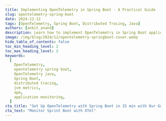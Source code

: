 ```yaml
---
title: Implementing OpenTelemetry in Spring Boot - A Practical Guide
slug: opentelemetry-spring-boot
date: 2024-12-12
tags: [OpenTelemetry, Spring Boot, Distributed Tracing, Java]
authors: [ankit_anand]
description: Learn how to implement OpenTelemetry in Spring Boot applications. This guide covers setup, tracing, metrics, and advanced techniques for effective observability.
image: /img/blog/2024/12/opentelemetry-springboot-cover.webp
hide_table_of_contents: false
toc_min_heading_level: 2
toc_max_heading_level: 2
keywords:
  [
    OpenTelemetry,
    opentelemetry spring boot,
    OpenTelemetry java,
    Spring Boot,
    distributed tracing,
    jvm metrics,
    apm,
    application monitoring,
  ]
cta_title: "Set Up OpenTelemetry with Spring Boot in 15 min with Our Guided Onboarding"
cta_text: "Monitor Sprint Boot with OTel"
---
```


<head>
  <script
    type="application/ld+json"
    dangerouslySetInnerHTML={{
      __html: JSON.stringify({
        '@context': '[https://schema.org](https://schema.org/)',
        '@type': 'TechArticle',
        headline: 'Implementing OpenTelemetry in Spring Boot - A Practical Guide',
        alternativeHeadline:
          'Learn how to integrate OpenTelemetry with Spring Boot for comprehensive application monitoring',
        author: {
          '@type': 'Person',
          name: 'Ankit Anand',
        },
        publisher: {
          '@type': 'Organization',
          name: 'SigNoz',
          logo: {
            '@type': 'ImageObject',
            url: 'https://signoz.io/img/SigNozLogo-orange.svg',
          },
        },
        datePublished: '2024-01-24T00:00:00Z',
        dateModified: '2024-08-22T00:00:00Z',
        mainEntityOfPage: {
          '@type': 'WebPage',
          '@id': 'https://signoz.io/blog/opentelemetry-spring-boot/',
        },
        description:
          'Learn how to implement OpenTelemetry in Spring Boot applications. This guide covers setup, tracing, metrics, and advanced techniques for effective observability.',
        keywords:
          'OpenTelemetry, opentelemetry spring boot, OpenTelemetry java, Spring Boot, distributed tracing, jvm metrics, apm, application monitoring',
        articleSection: 'Technology',
        inLanguage: 'en',
        isPartOf: {
          '@type': 'Blog',
          name: 'SigNoz Blog',
          url: 'https://signoz.io/blog/',
        },
        about: [
          {
            '@type': 'Thing',
            name: 'OpenTelemetry',
            description: 'An open-source observability framework for cloud-native software',
          },
          {
            '@type': 'Thing',
            name: 'Spring Boot',
            description: 'An open-source Java-based framework used to create microservices',
          },
          {
            '@type': 'Thing',
            name: 'Application Performance Monitoring',
            description:
              'The practice of monitoring software applications to ensure they perform as expected',
          },
        ],
        mentions: [
          {
            '@type': 'SoftwareApplication',
            name: 'OpenTelemetry',
            applicationCategory: 'Observability Framework',
          },
          {
            '@type': 'SoftwareApplication',
            name: 'Spring Boot',
            applicationCategory: 'Application Framework',
          },
          {
            '@type': 'SoftwareApplication',
            name: 'SigNoz',
            applicationCategory: 'Observability Platform',
          },
        ],
        mainEntity: {
          '@type': 'HowTo',
          name: 'How to Implement OpenTelemetry in Spring Boot',
          step: [
            {
              '@type': 'HowToStep',
              name: 'Set up SigNoz',
              text: 'Create a SigNoz Cloud account and set up the backend for receiving telemetry data.',
            },
            {
              '@type': 'HowToStep',
              name: 'Set up Sample Spring Boot Application',
              text: 'Clone and run the Spring PetClinic sample application.',
            },
            {
              '@type': 'HowToStep',
              name: 'Download OpenTelemetry Java Agent JAR',
              text: 'Download the latest OpenTelemetry Java agent JAR file.',
            },
            {
              '@type': 'HowToStep',
              name: 'Run the Application with Java Agent',
              text: 'Run the Spring Boot application with the OpenTelemetry Java agent and necessary environment variables.',
            },
            {
              '@type': 'HowToStep',
              name: 'Monitor Application with SigNoz',
              text: "Access the SigNoz dashboard to monitor your Spring Boot application's performance.",
            },
          ],
        },
      }),
    }}
  />
</head>

OpenTelemetry can auto-instrument your Java Spring Boot application to capture telemetry data from a number of popular libraries and frameworks that your application might be using. It can be used to collect logs, metrics, and traces from your Spring Boot application. In this tutorial, we will integrate OpenTelemetry with a Spring Boot application for traces and logs.

Before the demo begins, let's have a brief overview of OpenTelemetry.

## What is OpenTelemetry?

<a href="https://opentelemetry.io/" rel="noopener noreferrer nofollow" target="_blank">OpenTelemetry</a> is a set of API, SDKs, libraries, and integrations aiming to standardize the generation,
collection, and management of telemetry data(logs, metrics, and traces). OpenTelemetry is a Cloud
Native Computing Foundation project created after the merger of OpenCensus(from Google) and
OpenTracing(From Uber).

It consists of three core components:

1. Traces: Detailed records of request flows through your system
2. Metrics: Quantitative measurements of your application's performance
3. Logs: Timestamped records of discrete events

The data you collect with OpenTelemetry is vendor-agnostic and can be exported in many formats. Telemetry data has become critical to observe the state of distributed systems. With microservices and polyglot architectures, there was a need to have a global standard. OpenTelemetry aims to fill that space and is doing a great job at it thus far.

There are two important components in OpenTelemetry that comes in handy to collect telemetry data:

- **Client Libraries**<br></br>
  For Java applications, OpenTelemetry provides a JAR agent that can be attached to any Java 8+ application. It can detect a number of popular libraries and frameworks and instrument applications right out of the box for generating telemetry data.
- **OpenTelemetry Collector**<br></br>
  It is a stand-alone service provided by OpenTelemetry. It can be used as a telemetry-processing system with a lot of flexible configurations to collect and manage telemetry data.

Typically, here's how an application architecture instrumented with OpenTelemetry looks like.

<figure data-zoomable align="center">
  <img src="/img/blog/2022/09/opentelemetry_architecture.webp" alt="OpenTelemetry Architecture" />
  <figcaption>
    <i>
      Architecture - How OpenTelemetry fits in an application architecture. OTel collector refers to
      OpenTelemetry Collector
    </i>
  </figcaption>
</figure>

OpenTelemetry provides client libraries and agents for most of the popular programming languages. There are two types of instrumentation:

- **Auto-instrumentation**<br></br>
  OpenTelmetry can collect data for many popular frameworks and libraries automatically. You don’t have to make any code changes.
- **Manual instrumentation**<br></br>
  If you want more application-specific data, OpenTelemetry SDK provides you with the capabilities to capture that data using OpenTelemetry APIs and SDKs.

For a Java Spring Boot application, we can use the OpenTelemetry Java Jar agent to instrument the application. The agent is capable of capturing telemetry data from various popular libraries and frameworks used in the application.

<figure data-zoomable align="center">
  <img
    src="/img/docs/opentelemetry_java_instrument.webp"
    alt="OpenTelemetry helps to generate and collect telemetry data from your application which is then sent to an observability backend like SigNoz"
  />
  <figcaption>
    <i>
      OpenTelemetry helps generate and collect telemetry data from Spring Boot applications which
      can then be sent to SigNoz for storage, visualization, and analysis.
    </i>
  </figcaption>
</figure>

OpenTelemetry does not provide storage and visualization layer for the collected data. The advantage of using OpenTelemetry is that it can export the collected data in many different formats. So you're free to choose your telemetry backend.

In this tutorial, we will use [SigNoz](https://signoz.io/docs/), an OpenTelemetry-native APM as the backend and visualization layer.

Steps to integrate OpenTelemetry with your Spring Boot application.

1. [Setting up SigNoz](#step-1-setting-up-signoz)
2. [Setting up Sample Spring Boot Application](#step-2-setting-up-sample-spring-boot-application)
3. [Downloading OpenTelemetry Java Agent Jar](#step-3-downloading-opentelemetry-java-agent-jar)
4. [Running the application with Java Agent Jar](#step-4-running-the-application-with-relevant-environment-variables)
5. [Monitoring application with SigNoz](#step-5-monitoring-your-spring-boot-application-in-signoz)

### Why should you use OpenTelemetry with Spring Boot?

Here are the key benefits:

- **Standardization**: OpenTelemetry offers a vendor-neutral approach, allowing you to switch between different observability backends easily.
- **Comprehensive visibility**: It provides a holistic view of your application's performance across distributed systems.
- **Easy integration**: OpenTelemetry seamlessly integrates with Spring Boot, requiring minimal configuration.
- **Extensibility**: You can easily extend OpenTelemetry to capture custom metrics and traces specific to your business needs.

Compared to other observability solutions like Micrometer, OpenTelemetry offers broader language support and a more comprehensive approach to telemetry data collection. While Micrometer focuses primarily on metrics, OpenTelemetry provides a unified solution for traces, metrics, and logs.

## Prerequisites

- [SigNoz Cloud account](https://signoz.io/teams/)
- Java 8 or Higher (<a href = "https://www.java.com/en/" rel="noopener noreferrer nofollow" target="_blank" >Download here</a>)

## Step 1: Setting up SigNoz

You need a backend to which you can send the collected data for monitoring and visualization. [SigNoz](https://signoz.io/) is an OpenTelemetry-native APM that is well-suited for visualizing OpenTelemetry data.

<GetStartedSigNoz />

## Step 2: Setting up Sample Spring Boot application

For this tutorial, we will use the popular <a href = "https://github.com/ezeslucky/monitrix.git/spring-petclinic" rel="noopener noreferrer nofollow" target="_blank" >Spring PetClinic application</a> and integrate it with OpenTelemetry.

The Spring PetClinic application is a well-known sample application used to demonstrate the capabilities of the Spring Framework in Java. It is a web application that uses Spring MVC (Model-View-Controller) to handle web requests, manage controllers, and render views. You can read more about it [here](https://spring-petclinic.github.io/).

**Git clone the repository and go to the root folder:**

```bash
git clone https://github.com/ezeslucky/monitrix.git/spring-petclinic.git
cd spring-petclinic

```

**Run the application using the following commands:**

```bash
./mvnw package
java -jar target/*.jar

```

If your application runs successfully, you will be able to access the application UI here: http://localhost:8090/

<figure data-zoomable>
  <img
    src="/img/blog/2024/12/spring_boot_app.webp"
    alt="Spring PetClinic app accessed at port:8090"
  />
  <figcaption>
    <i>Sample Spring Boot application running in your local host.</i>
  </figcaption>
</figure>

Once you ensure that your application runs fine, stop it with `ctrl + c` on mac, as we will be launching the application with the Java agent downloaded from OpenTelemetry.

## Step 3: Downloading OpenTelemetry Java Agent JAR

Download the [latest Java agent JAR](https://github.com/open-telemetry/opentelemetry-java-instrumentation/releases/latest/download/opentelemetry-javaagent.jar). You will need the path of this file, so note it down somewhere. You can also use the terminal to get this file using the following command:

```bash
wget https://github.com/open-telemetry/opentelemetry-java-instrumentation/releases/latest/download/opentelemetry-javaagent.jar

```

Note: You will need the path to this file while running your application. A good practice is to create a folder named 'java-agent' inside your project and save the agent there.

OpenTelemetry Java agent JAR can be attached to any Java 8+ application. The agent JAR can detect a number of <a href = "https://github.com/open-telemetry/opentelemetry-java-instrumentation/blob/main/docs/supported-libraries.md" rel="noopener noreferrer nofollow" target="_blank" >popular libraries and frameworks</a> and instrument it right out of the box. You don't need to add any code for that.

The auto-instrumentation takes care of generating traces and logs from the application. SigNoz uses the trace data to report key application metrics like p99 latency, request rates, and error rates with out-of-box charts and visualization.

You will also be able to capture logs with it and send it to SigNoz.

## Step 4: Running the application with relevant environment variables

You need to run your Spring Boot application along with the instrumentation agent. The below command will auto-instrument your application for traces and logs.

```bash
OTEL_RESOURCE_ATTRIBUTES=service.name=<app_name> \
OTEL_EXPORTER_OTLP_HEADERS="signoz-ingestion-key=SIGNOZ_INGESTION_KEY" \
OTEL_EXPORTER_OTLP_ENDPOINT=https://ingest.{region}.signoz.cloud:443 \
OTEL_LOGS_EXPORTER=otlp \
java -javaagent:/path/opentelemetry-javaagent.jar -jar target/*.jar
```

You can get SigNoz ingestion key and region from your SigNoz cloud account in Settings --> Ingestion Settings.

<figure data-zoomable align="center">
  <img src="/img/blog/2024/12/ingestion-settings.webp" alt="ingestion settings" />
  <figcaption>
    <i>Ingestion details for your SigNoz cloud account</i>
  </figcaption>
</figure>

Your final command might look like this:

```bash
OTEL_LOGS_EXPORTER=otlp \
OTEL_EXPORTER_OTLP_ENDPOINT=https://ingest.in.signoz.cloud:443 \
OTEL_EXPORTER_OTLP_HEADERS="signoz-ingestion-key=7XXXXX7-6XXxX-45ff-9XX1-3bXxXXf9cdc3" \
OTEL_RESOURCE_ATTRIBUTES=service.name=sample_java_app \
java -javaagent:/java-agent/opentelemetry-javaagent.jar -jar  target/*.jar
```

<Admonition>
  You would need to use the environment variables from your SigNoz cloud account.
</Admonition>

## Step 5: Monitoring your Spring Boot Application in SigNoz

Check out the Spring Pet Clinic app at: http://localhost:8090/ and play around with it to generate some load. You can try refreshing the endpoint multiple times to generate load. Now you open the `Services` tab of SigNoz dashboard to see your Spring Boot Application being monitored.

When you sign up, you will get an onboarding flow for Java application. You can follow it to instrument your own Spring Boot application too.

Below you can find your Spring Boot application in the list of applications being monitored.

<figure data-zoomable>
  <img
    className="box-shadowed-image"
    src="/img/blog/2024/12/opentelemetry-spring-boot-apm.webp"
    alt="Spring Boot application monitoring with OpenTelemetry"
  />
  <figcaption>
    <i>
      Spring Boot application monitoring in SigNoz with p99 latency, error rate, and ops per second
    </i>
  </figcaption>
</figure>

## Application Metrics and Traces of the Spring Boot application

SigNoz makes it easy to visualize metrics and traces captured through OpenTelemetry instrumentation.

SigNoz comes with out of box RED metrics charts and visualization based on your trace data. You get following out-of-box charts for your Spring Boot application:

- Rate of requests
- Error rate of requests
- Duration taken by requests
- Apdex
- Top endpoints in your application

And you can monitor all of this without any code change, just by integrating your Spring Boot application with OpenTelemetry Java agent JAR.

<figure data-zoomable>
  <img
    className="box-shadowed-image"
    src="/img/blog/2024/12/opentelemetry-spring-boot-red-metrics.webp"
    alt="SigNoz dashboard showing application latency, requests per sec, error percentage, Apdex and top endpoints"
  />
  <figcaption>
    <i>
      Measure things like application latency, requests per sec, error percentage, apdex and see
      your top endpoints with SigNoz.
    </i>
  </figcaption>
</figure>

The best thing about OpenTelemetry is correlated signals for getting better context while troubleshooting. From application metrics, you can jump directly to logs and traces for troubleshooting.

<Figure
  src="/img/blog/2024/12/apm-metric-to-logs-and-traces.webp"
  alt="APM metrics to logs and traces in SigNoz"
  caption="To investigate any potential issues highlighted in RED metrics, you can directly jump to logs and traces to get more context"
/>

SigNoz provides a trace explorer where you can analyze spans in great detail with the help of quick filters and an advanced query builder.

<Figure
  src="/img/blog/2024/12/java-app-traces.webp"
  alt="Trace Explorer showing data from Spring Boot Application"
  caption="Using the trace explorer, you can analyze spans collected from your Spring Boot application"
/>

You can also visualize your trace data with [flamegraphs and Gantt charts](https://signoz.io/blog/flamegraphs/) to see the flow of requests. This comes in very handy while debugging performance related issues.

<figure data-zoomable>
  <img
    className="box-shadowed-image"
    src="/img/blog/2024/12/java-app-flamegraphs.webp"
    alt="OpenTelemetry Spring Boot Monitoring with trace data visualized as flamegraphs"
  />
  <figcaption>
    <i>
      See how requests flow through your Spring Boot application with flamegraphs and Gantt charts
      in SigNoz dashboard
    </i>
  </figcaption>
</figure>

## Spring Boot application logs with OpenTelemetry Java agent JAR

The OpenTelemetry Java agent JAR also captures logs from Java applications. You can also configure popular Java logging libraries like <a href = "https://github.com/open-telemetry/opentelemetry-java-instrumentation/tree/main/instrumentation/log4j/log4j-context-data/log4j-context-data-2.17/library-autoconfigure" rel="noopener noreferrer nofollow" target="_blank" >Log4j2</a> and <a href = "https://github.com/open-telemetry/opentelemetry-java-instrumentation/blob/main/instrumentation/logback/logback-mdc-1.0/library/README.md" rel="noopener noreferrer nofollow" target="_blank" >logback</a> to work with OpenTelemetry Java agent JAR.

For getting logs, you need an environment variable `OTEL_LOGS_EXPORTER` to your run command.

```bash
OTEL_LOGS_EXPORTER=otlp \
OTEL_EXPORTER_OTLP_ENDPOINT=https://ingest.in.signoz.cloud:443 \
OTEL_EXPORTER_OTLP_HEADERS="signoz-ingestion-key=7XXXXX7-6XXxX-45ff-9XX1-3bXxXXf9cdc3" \
OTEL_RESOURCE_ATTRIBUTES=service.name=sample_java_app \
java -javaagent:/java-agent/opentelemetry-javaagent.jar -jar  target/*.jar
```

Since we already added this to our run command, you can see logs from your Spring Boot application in the Logs explorer by using a filter for service.name.

You can go to the logs tab of SigNoz and apply filter for your `service.name` to see logs from your Spring Boot application.

<figure data-zoomable align="center">
  <img
    className="box-shadowed-image"
    src="/img/blog/2024/12/java-app-logs.webp"
    alt="Logs collected automatically from your Spring boot application"
  />
  <figcaption>
    <i>Logs collected automatically from your Spring boot application</i>
  </figcaption>
</figure>

The logs explorer of SigNoz provides a lot of features like quick filters, query builder, and different visualizations.

## Choosing Between Agent and Starter

When implementing OpenTelemetry in Spring Boot, you have two main options: using the OpenTelemetry Java agent or the OpenTelemetry Spring Boot starter.

The OpenTelemetry Java agent is the default choice for instrumenting Spring Boot applications:

- Provides more out-of-the-box instrumentation compared to the OpenTelemetry starter
- Uses bytecode instrumentation for automatic monitoring

The OpenTelemetry Spring Boot starter is recommended when:

- Building Spring Boot Native image applications where the OpenTelemetry Java agent doesn't work.
- The startup overhead of the OpenTelemetry Java agent exceeds your requirements.
- You're already using another Java monitoring agent that may conflict with the OpenTelemetry Java agent.
- You need to configure OpenTelemetry using Spring Boot configuration files which doesn't work with the Java agent.

While the default choice of instrumentation is the OpenTelemetry Java agent, you can use the starter in case it fits your requirement. You can read more about it [here](https://opentelemetry.io/docs/zero-code/java/spring-boot-starter/)

## Advanced OpenTelemetry Techniques for Spring Boot

For more advanced use cases, consider these techniques:

1. Implement custom instrumentations for Spring Boot components:

```java
@Aspect
@Component
public class CustomInstrumentation {

    private final Tracer tracer;

    public CustomInstrumentation(OpenTelemetry openTelemetry) {
        this.tracer = openTelemetry.getTracer("com.example.CustomInstrumentation");
    }

    @Around("execution(* com.example.service.*.*(..))")
    public Object traceMethod(ProceedingJoinPoint joinPoint) throws Throwable {
        Span span = tracer.spanBuilder(joinPoint.getSignature().getName()).startSpan();
        try (Scope scope = span.makeCurrent()) {
            return joinPoint.proceed();
        } catch (Throwable t) {
            span.recordException(t);
            throw t;
        } finally {
            span.end();
        }
    }
}

```

1. Use OpenTelemetry SDK for fine-grained control:

```java
@Configuration
public class OpenTelemetryConfig {

    @Bean
    public OpenTelemetry openTelemetry() {
        Resource resource = Resource.getDefault()
            .merge(Resource.create(Attributes.of(ResourceAttributes.SERVICE_NAME, "your-service-name")));

        SdkTracerProvider sdkTracerProvider = SdkTracerProvider.builder()
            .setResource(resource)
            .addSpanProcessor(BatchSpanProcessor.builder(OtlpGrpcSpanExporter.builder().build()).build())
            .setSampler(Sampler.parentBased(Sampler.traceIdRatioBased(0.1)))
            .build();

        SdkMeterProvider sdkMeterProvider = SdkMeterProvider.builder()
            .setResource(resource)
            .registerMetricReader(PeriodicMetricReader.builder(OtlpGrpcMetricExporter.builder().build()).build())
            .build();

        return OpenTelemetrySdk.builder()
            .setTracerProvider(sdkTracerProvider)
            .setMeterProvider(sdkMeterProvider)
            .buildAndRegisterGlobal();
    }
}

```

1. Handle OpenTelemetry in Spring Boot native images:
   - Ensure all OpenTelemetry classes are included in the native image
   - Use reflection configuration to allow access to OpenTelemetry classes
   - Test thoroughly to ensure all instrumentations work correctly in the native image
2. Performance tuning and optimization strategies:
   - Use sampling to reduce the volume of traces in high-traffic systems
   - Implement batching for trace and metric exports to reduce network overhead
   - Monitor the impact of OpenTelemetry on your application's performance and adjust accordingly

## Troubleshooting Common Issues

When implementing OpenTelemetry in Spring Boot, you may encounter some challenges. Here are solutions to common issues:

1. Instrumentation conflicts:
   - Ensure you're using compatible versions of OpenTelemetry and Spring Boot
   - Check for conflicting instrumentations and disable them if necessary
2. Data export problems:
   - Verify network connectivity to your backend (e.g., SigNoz, Jaeger)
   - Check exporter configuration, including endpoints and authentication
3. OpenTelemetry version incompatibilities:
   - Keep all OpenTelemetry dependencies on the same version
   - Follow the OpenTelemetry versioning guidelines when upgrading
4. Trace context propagation issues:
   - Ensure proper configuration of context propagation between services
   - Use OpenTelemetry's built-in propagators (e.g., W3CTraceContextPropagator)

## Conclusion

OpenTelemetry makes it very convenient to instrument your Spring Boot application and collect telemetry data like logs, metrics, and traces. You can then use an open-source APM tool like SigNoz to analyze the performance of your app. With OpenTelemetry and SigNoz, you can implement full-stack observability for your Spring Boot applications.

If your Spring Boot application is based on microservices architecture, check out this tutorial 👇

[Implementing Distributed Tracing in a Java application](https://signoz.io/blog/distributed-tracing-java/)

## FAQs

### How does OpenTelemetry differ from Spring Boot Actuator?

OpenTelemetry offers a more comprehensive observability solution, including distributed tracing and standardized telemetry data collection. Spring Boot Actuator focuses primarily on application health monitoring and basic metrics. OpenTelemetry provides greater flexibility and interoperability across different observability backends.

### Can I use OpenTelemetry with older versions of Spring Boot?

Yes, OpenTelemetry can be used with older versions of Spring Boot. However, you may need to adjust your configuration and dependencies based on the specific Spring Boot version. It's recommended to use the latest compatible versions of both OpenTelemetry and Spring Boot for the best experience.

### What's the performance impact of using OpenTelemetry in Spring Boot?

The performance impact of OpenTelemetry is generally minimal, especially when using sampling strategies. However, the exact impact depends on your application's complexity and the volume of telemetry data collected. Monitor your application's performance after implementing OpenTelemetry and adjust configurations if needed.

### How do I migrate from Micrometer to OpenTelemetry in my Spring Boot app?

To migrate from Micrometer to OpenTelemetry:

1. Add OpenTelemetry dependencies to your project
2. Replace Micrometer configurations with OpenTelemetry equivalents
3. Update custom metrics to use OpenTelemetry's API
4. Configure OpenTelemetry exporters for your preferred backend
5. Gradually phase out Micrometer dependencies and configurations

### What is OpenTelemetry and why is it important for Spring Boot applications?

OpenTelemetry is a set of APIs, SDKs, and tools for generating, collecting, and managing telemetry data (logs, metrics, and traces). It's important for Spring Boot applications because it provides standardized observability, comprehensive visibility across distributed systems, easy integration, and extensibility for custom metrics and traces.

### How does OpenTelemetry differ from other observability solutions like Micrometer?

OpenTelemetry offers broader language support and a more comprehensive approach to telemetry data collection. While Micrometer focuses primarily on metrics, OpenTelemetry provides a unified solution for traces, metrics, and logs. It also allows for easier switching between different observability backends.

### What are the steps to integrate OpenTelemetry with a Spring Boot application?

The main steps are:

1. Set up a compatible backend like SigNoz
2. Download the OpenTelemetry Java Agent JAR
3. Run the Spring Boot application with the Java Agent and necessary environment variables
4. Configure any additional settings for logs or custom instrumentation
5. Monitor the application using the chosen backend (e.g., SigNoz dashboard)

### Can OpenTelemetry collect logs from Spring Boot applications?

Yes, OpenTelemetry can collect logs from Spring Boot applications. The OpenTelemetry Java agent JAR captures logs automatically, and you can configure popular Java logging libraries like Log4j2 and logback to work with it. You need to add the `OTEL_LOGS_EXPORTER=otlp` environment variable when running your application.

### What's the difference between using the OpenTelemetry Java agent and the OpenTelemetry Spring Boot starter?

The OpenTelemetry Java agent provides easy setup with minimal code changes and automatic instrumentation for many libraries. However, it offers less flexibility for custom instrumentation. The OpenTelemetry Spring Boot starter requires more configuration but allows for more control over instrumentation and easier custom implementations.

### How can I implement custom instrumentations in my Spring Boot application with OpenTelemetry?

You can implement custom instrumentations using aspect-oriented programming (AOP) in Spring Boot. Create an aspect that uses the OpenTelemetry API to create and manage spans for specific method executions. This allows you to add custom metrics and traces to your application's telemetry data.

### What are some advanced techniques for using OpenTelemetry in Spring Boot?

Advanced techniques include:

1. Implementing custom instrumentations for specific Spring Boot components
2. Using the OpenTelemetry SDK for fine-grained control over tracers, meters, and exporters
3. Handling OpenTelemetry in Spring Boot native images
4. Implementing performance tuning and optimization strategies like sampling and batching

### How do I troubleshoot common issues when implementing OpenTelemetry in Spring Boot?

Common troubleshooting steps include:

1. Ensuring compatibility between OpenTelemetry and Spring Boot versions
2. Checking for and resolving instrumentation conflicts
3. Verifying network connectivity and exporter configurations
4. Keeping all OpenTelemetry dependencies on the same version
5. Properly configuring context propagation between services

### Can OpenTelemetry be used with older versions of Spring Boot?

Yes, OpenTelemetry can be used with older versions of Spring Boot, but you may need to adjust configurations and dependencies. It's recommended to use the latest compatible versions of both OpenTelemetry and Spring Boot for the best experience and support.

### What's the performance impact of using OpenTelemetry in a Spring Boot application?

The performance impact of OpenTelemetry is generally minimal, especially when using sampling strategies. However, the exact impact depends on your application's complexity and the volume of telemetry data collected. It's important to monitor your application's performance after implementing OpenTelemetry and adjust configurations if needed.

---

**Further Reading**

[OpenTelemetry Collector Complete Guide](https://signoz.io/blog/opentelemetry-collector-complete-guide/)
